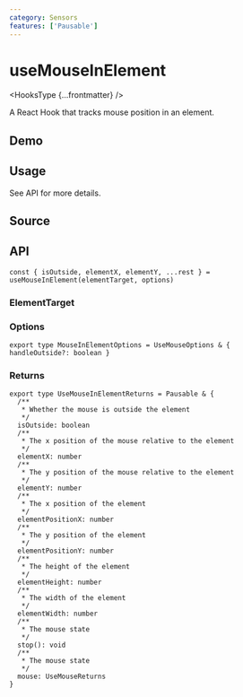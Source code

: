 ```yaml
---
category: Sensors
features: ['Pausable']
---
```


# useMouseInElement


<HooksType {...frontmatter} />

A React Hook that tracks mouse position in an element.

## Demo


<App />

## Usage

See API for more details.

## Source


<Source />

## API

```tsx
const { isOutside, elementX, elementY, ...rest } = useMouseInElement(elementTarget, options)
```

### ElementTarget


<Tip type="target" />

### Options

```tsx
export type MouseInElementOptions = UseMouseOptions & { handleOutside?: boolean }
```

### Returns

<Tip type="pausable" />

```tsx
export type UseMouseInElementReturns = Pausable & {
  /**
   * Whether the mouse is outside the element
   */
  isOutside: boolean
  /**
   * The x position of the mouse relative to the element
   */
  elementX: number
  /**
   * The y position of the mouse relative to the element
   */
  elementY: number
  /**
   * The x position of the element
   */
  elementPositionX: number
  /**
   * The y position of the element
   */
  elementPositionY: number
  /**
   * The height of the element
   */
  elementHeight: number
  /**
   * The width of the element
   */
  elementWidth: number
  /**
   * The mouse state
   */
  stop(): void
  /**
   * The mouse state
   */
  mouse: UseMouseReturns
}
```
